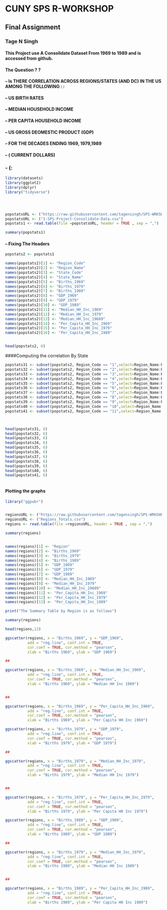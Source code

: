 # CUNY    SPS    R-WORKSHOP
## Final Assignment
### Tage N Singh
#### This Project use A Consolidate Dataset From 1969 to 1989 and is accessed from github.
#### The Question ? ?
#### -- Is THERE CORRELATION ACROSS REGIONS/STATES (AND DC) IN THE US AMONG THE FOLLOWING : :
#### -- US BIRTH RATES
#### -- MEDIAN HOUSEHOLD INCOME
#### -- PER CAPITA HOUSEHOLD INCOME
#### -- US GROSS DEOMESTIC PRODUCT (GDP)
#### -- FOR THE DECADES ENDING 1969, 1979,1989
#### -- ( CURRENT DOLLARS)


### - (:

```r
library(datasets)
library(ggplot2)
library(dplyr)
library("tidyverse")




popstatsURL <- ("https://raw.githubusercontent.com/tagensingh/SPS-WRKSHP-R-FINAL-PROJECT/master/1-SPS-Project-Consolidate-Data.csv")
popstatsURL <- ("1-SPS-Project-Consolidate-Data.csv")
popstats1 <- read.table(file =popstatsURL, header = TRUE , sep = ",")

summary(popstats1)

```

#### -- Fixing The Headers

```r

popstats2 <- popstats1

names(popstats2)[1] <- "Region_Code"
names(popstats2)[2] <- "Region_Name"
names(popstats2)[3] <- "State_Code"
names(popstats2)[4] <- "State_Name"
names(popstats2)[5] <- "Births_1969"
names(popstats2)[6] <- "Births_1979"
names(popstats2)[7] <- "Births_1989"
names(popstats2)[8] <- "GDP_1969"
names(popstats2)[9] <- "GDP_1979"
names(popstats2)[10] <- "GDP_1989"
names(popstats2)[11] <- "Median_HH_Inc_1969"
names(popstats2)[12] <- "Median_HH_Inc_1979"
names(popstats2)[13] <- "Median_HH_Inc_19689"
names(popstats2)[14] <- "Per_Capita_HH_Inc_1969"
names(popstats2)[15] <- "Per_Capita_HH_Inc_1979"
names(popstats2)[16] <- "Per_Capita_HH_Inc_1989"


head(popstats2, 6)

```

####Computing the correlation By State

```r
popstats31 <- subset(popstats2, Region_Code == "1",select=Region_Name:Per_Capita_HH_Inc_1989)
popstats32 <- subset(popstats2, Region_Code == "2",select=Region_Name:Per_Capita_HH_Inc_1989)
popstats33 <- subset(popstats2, Region_Code == "3",select=Region_Name:Per_Capita_HH_Inc_1989)
popstats34 <- subset(popstats2, Region_Code == "4",select=Region_Name:Per_Capita_HH_Inc_1989)
popstats35 <- subset(popstats2, Region_Code == "5",select=Region_Name:Per_Capita_HH_Inc_1989)
popstats36 <- subset(popstats2, Region_Code == "6",select=Region_Name:Per_Capita_HH_Inc_1989)
popstats37 <- subset(popstats2, Region_Code == "7",select=Region_Name:Per_Capita_HH_Inc_1989)
popstats38 <- subset(popstats2, Region_Code == "8",select=Region_Name:Per_Capita_HH_Inc_1989)
popstats39 <- subset(popstats2, Region_Code == "9",select=Region_Name:Per_Capita_HH_Inc_1989)
popstats40 <- subset(popstats2, Region_Code == "10",select=Region_Name:Per_Capita_HH_Inc_1989)
popstats41 <- subset(popstats2, Region_Code == "11",select=Region_Name:Per_Capita_HH_Inc_1989)



head(popstats31, 6)
head(popstats32, 6)
head(popstats33, 6)
head(popstats34, 6)
head(popstats35, 6)
head(popstats36, 6)
head(popstats37, 6)
head(popstats38, 6)
head(popstats39, 6)
head(popstats40, 6)
head(popstats41, 6)



```

#### Plotting the graphs

```r
library("ggpubr")


regionsURL <- ("https://raw.githubusercontent.com/tagensingh/SPS-WRKSHP-R-FINAL-PROJECT/master/Regions_Totals.csv")
regionsURL <- ("Regions_Totals.csv")
regions <- read.table(file =regionsURL, header = TRUE , sep = ",")

summary(regions)


names(regions)[1] <- "Region"
names(regions)[2] <- "Births_1969"
names(regions)[3] <- "Births_1979"
names(regions)[4] <- "Births_1989"
names(regions)[5] <- "GDP_1969"
names(regions)[6] <- "GDP_1979"
names(regions)[7] <- "GDP_1989"
names(regions)[8] <- "Median_HH_Inc_1969"
names(regions)[9] <- "Median_HH_Inc_1979"
names(regions)[10] <- "Median_HH_Inc_19689"
names(regions)[11] <- "Per_Capita_HH_Inc_1969"
names(regions)[12] <- "Per_Capita_HH_Inc_1979"
names(regions)[13] <- "Per_Capita_HH_Inc_1989"

print("The Summary Table by Region is as follows")

summary(regions)

head(regions,12)

```


```r

ggscatter(regions, x = "Births_1969", y = "GDP_1969", 
          add = "reg.line", conf.int = TRUE, 
          cor.coef = TRUE, cor.method = "pearson",
          xlab = "Births 1969", ylab = "GDP 1969")

##

ggscatter(regions, x = "Births_1969", y = "Median_HH_Inc_1969", 
          add = "reg.line", conf.int = TRUE, 
          cor.coef = TRUE, cor.method = "pearson",
          xlab = "Births 1969", ylab = "Median HH Inc 1969")


##

ggscatter(regions, x = "Births_1969", y = "Per_Capita_HH_Inc_1969", 
          add = "reg.line", conf.int = TRUE, 
          cor.coef = TRUE, cor.method = "pearson",
          xlab = "Births 1969", ylab = "Per Capita HH Inc 1969")

```


```r

ggscatter(regions, x = "Births_1979", y = "GDP_1979", 
          add = "reg.line", conf.int = TRUE, 
          cor.coef = TRUE, cor.method = "pearson",
          xlab = "Births 1979", ylab = "GDP 1979")

##

ggscatter(regions, x = "Births_1979", y = "Median_HH_Inc_1979", 
          add = "reg.line", conf.int = TRUE, 
          cor.coef = TRUE, cor.method = "pearson",
          xlab = "Births 1979", ylab = "Median HH Inc 1979")


##

ggscatter(regions, x = "Births_1979", y = "Per_Capita_HH_Inc_1979", 
          add = "reg.line", conf.int = TRUE, 
          cor.coef = TRUE, cor.method = "pearson",
          xlab = "Births 1979", ylab = "Per Capita HH Inc 1979")

```


```r

ggscatter(regions, x = "Births_1989", y = "GDP_1989", 
          add = "reg.line", conf.int = TRUE, 
          cor.coef = TRUE, cor.method = "pearson",
          xlab = "Births 1989", ylab = "GDP 1989")

##

ggscatter(regions, x = "Births_1979", y = "Median_HH_Inc_1979", 
          add = "reg.line", conf.int = TRUE, 
          cor.coef = TRUE, cor.method = "pearson",
          xlab = "Births 1989", ylab = "Median HH Inc 1989")


##

ggscatter(regions, x = "Births_1989", y = "Per_Capita_HH_Inc_1989", 
          add = "reg.line", conf.int = TRUE, 
          cor.coef = TRUE, cor.method = "pearson",
          xlab = "Births 1989", ylab = "Per Capita HH Inc 1989")

```
